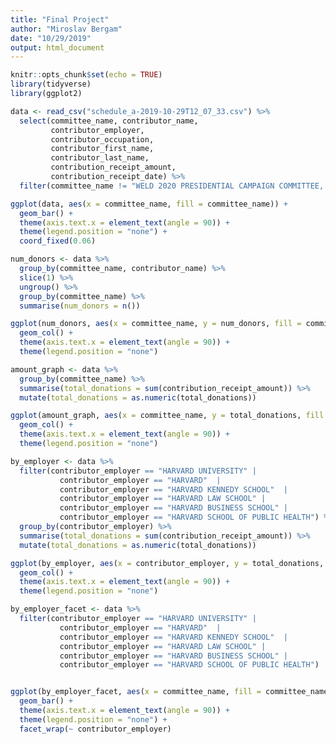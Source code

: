 ```yaml
---
title: "Final Project"
author: "Miroslav Bergam"
date: "10/29/2019"
output: html_document
---
```


```r
knitr::opts_chunk$set(echo = TRUE)
library(tidyverse)
library(ggplot2)
```

```r

data <- read_csv("schedule_a-2019-10-29T12_07_33.csv") %>%
  select(committee_name, contributor_name, 
         contributor_employer, 
         contributor_occupation, 
         contributor_first_name, 
         contributor_last_name, 
         contribution_receipt_amount, 
         contribution_receipt_date) %>%
  filter(committee_name != "WELD 2020 PRESIDENTIAL CAMPAIGN COMMITTEE, INC.") 

ggplot(data, aes(x = committee_name, fill = committee_name)) +
  geom_bar() + 
  theme(axis.text.x = element_text(angle = 90)) + 
  theme(legend.position = "none") + 
  coord_fixed(0.06)

```

```r

num_donors <- data %>%
  group_by(committee_name, contributor_name) %>%
  slice(1) %>%
  ungroup() %>%
  group_by(committee_name) %>%
  summarise(num_donors = n())

ggplot(num_donors, aes(x = committee_name, y = num_donors, fill = committee_name)) +
  geom_col() + 
  theme(axis.text.x = element_text(angle = 90)) + 
  theme(legend.position = "none")

```

```r

amount_graph <- data %>%
  group_by(committee_name) %>%
  summarise(total_donations = sum(contribution_receipt_amount)) %>%
  mutate(total_donations = as.numeric(total_donations))

ggplot(amount_graph, aes(x = committee_name, y = total_donations, fill = committee_name)) +
  geom_col() + 
  theme(axis.text.x = element_text(angle = 90)) + 
  theme(legend.position = "none")

```

```r

by_employer <- data %>%
  filter(contributor_employer == "HARVARD UNIVERSITY" |  
           contributor_employer == "HARVARD"  | 
           contributor_employer == "HARVARD KENNEDY SCHOOL"  | 
           contributor_employer == "HARVARD LAW SCHOOL" | 
           contributor_employer == "HARVARD BUSINESS SCHOOL" | 
           contributor_employer == "HARVARD SCHOOL OF PUBLIC HEALTH") %>%
  group_by(contributor_employer) %>%
  summarise(total_donations = sum(contribution_receipt_amount)) %>%
  mutate(total_donations = as.numeric(total_donations))

ggplot(by_employer, aes(x = contributor_employer, y = total_donations, fill = contributor_employer)) +
  geom_col() + 
  theme(axis.text.x = element_text(angle = 90)) + 
  theme(legend.position = "none")

```

```r

by_employer_facet <- data %>%
  filter(contributor_employer == "HARVARD UNIVERSITY" |  
           contributor_employer == "HARVARD"  | 
           contributor_employer == "HARVARD KENNEDY SCHOOL"  | 
           contributor_employer == "HARVARD LAW SCHOOL" | 
           contributor_employer == "HARVARD BUSINESS SCHOOL" | 
           contributor_employer == "HARVARD SCHOOL OF PUBLIC HEALTH")


ggplot(by_employer_facet, aes(x = committee_name, fill = committee_name)) +
  geom_bar() + 
  theme(axis.text.x = element_text(angle = 90)) + 
  theme(legend.position = "none") + 
  facet_wrap(~ contributor_employer)

```

